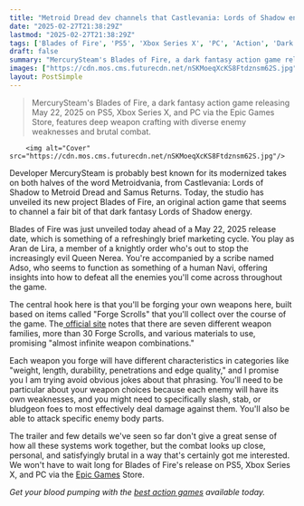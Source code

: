 ```yaml
---
title: "Metroid Dread dev channels that Castlevania: Lords of Shadow energy in a new action game with 'almost infinite' ways to build your own weapon"
date: "2025-02-27T21:38:29Z"
lastmod: "2025-02-27T21:38:29Z"
tags: ['Blades of Fire', 'PS5', 'Xbox Series X', 'PC', 'Action', 'Dark Fantasy', 'Weapon Crafting']
draft: false
summary: "MercurySteam's Blades of Fire, a dark fantasy action game releasing May 22, 2025 on PS5, Xbox Series X, and PC via the Epic Games Store, features deep weapon crafting with diverse enemy weaknesses and brutal combat."
images: ["https://cdn.mos.cms.futurecdn.net/nSKMoeqXcKS8Ftdznsm62S.jpg"]
layout: PostSimple
---
```

> MercurySteam's Blades of Fire, a dark fantasy action game releasing May 22, 2025 on PS5, Xbox Series X, and PC via the Epic Games Store, features deep weapon crafting with diverse enemy weaknesses and brutal combat.


        <img alt="Cover" src="https://cdn.mos.cms.futurecdn.net/nSKMoeqXcKS8Ftdznsm62S.jpg"/>
        
Developer MercurySteam is probably best known for its modernized takes on both halves of the word Metroidvania, from Castlevania: Lords of Shadow to Metroid Dread and Samus Returns. Today, the studio has unveiled its new project Blades of Fire, an original action game that seems to channel a fair bit of that dark fantasy Lords of Shadow energy.

Blades of Fire was just unveiled today ahead of a May 22, 2025 release date, which is something of a refreshingly brief marketing cycle. You play as Aran de Lira, a member of a knightly order who's out to stop the increasingly evil Queen Nerea. You're accompanied by a scribe named Adso, who seems to function as something of a human Navi, offering insights into how to defeat all the enemies you'll come across throughout the game.

The central hook here is that you'll be forging your own weapons here, built based on items called "Forge Scrolls" that you'll collect over the course of the game. The[ official site](https://bladesoffire.com/en/) notes that there are seven different weapon families, more than 30 Forge Scrolls, and various materials to use, promising "almost infinite weapon combinations."

Each weapon you forge will have different characteristics in categories like "weight, length, durability, penetrations and edge quality," and I promise you I am trying avoid obvious jokes about that phrasing. You'll need to be particular about your weapon choices because each enemy will have its own weaknesses, and you might need to specifically slash, stab, or bludgeon foes to most effectively deal damage against them. You'll also be able to attack specific enemy body parts.

The trailer and few details we've seen so far don't give a great sense of how all these systems work together, but the combat looks up close, personal, and satisfyingly brutal in a way that's certainly got me interested. We won't have to wait long for Blades of Fire's release on PS5, Xbox Series X, and PC via the [Epic Games](https://www.gamesradar.com/tag/epic-games/) Store.

*Get your blood pumping with the *[<em>best action games</em>](https://www.gamesradar.com/best-action-games/)* available today.*
        
